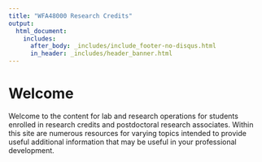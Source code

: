 ```yaml
---
title: "WFA48000 Research Credits"
output: 
  html_document:
    includes:
      after_body: _includes/include_footer-no-disqus.html
      in_header: _includes/header_banner.html 
---
```


<!--
library(knitr)
rmarkdown::render_site("index.Rmd")# build website
rmarkdown::render_site()# build website
-->


# Welcome

Welcome to the content for lab and research operations for
students enrolled in research credits and postdoctoral research
associates. Within this site are numerous resources for varying
topics intended to provide useful additional information that 
may be useful in your professional development.

